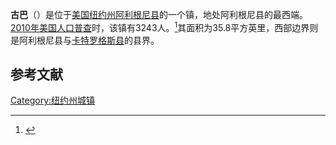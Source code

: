 {{Infobox settlement
|official_name            = 古巴
|settlement_type          = 镇
|nickname                 = 
|motto                    =

<!-- Images -->
|image_skyline            = HistSo2.jpg
|imagesize                = 
|image_caption            =
|image_flag               = 
|image_seal               =

<!-- Maps -->
|image_map                = 
|mapsize                  = 
|map_caption              =
|image_map1               = 
|mapsize1                 = 
|map_caption1             = 
|pushpin_map              = USA New York <!--required to use image on next line-->
|pushpin_image            = New York Locator Map with US.PNG
|pushpin_label            = 古巴
|pushpin_label_position   = 
|pushpin_map_caption      = 
|pushpin_mapsize          =

<!-- Location -->
|latd  = 42 |latm  = 13 |lats  = 04 |latNS  = N
|longd = 78 |longm = 16 |longs = 31 |longEW = W
|coordinates_region       = US-NY
|coordinates_display      = inline,title
|subdivision_type         = [[国家|国家]]
|subdivision_name         = [[美国|美国]]
|subdivision_type1        = [[美国行政区划|州]]
|subdivision_name1        = [[纽约州|纽约州]]
|subdivision_type2        = [[纽约州行政区划|县]]
|subdivision_name2        = [[阿利根尼县_(纽约州)|阿利根尼县]]
|government_footnotes     = 
|government_type          = 
|established_title        = 
|established_date         =

<!-- Area -->
|unit_pref  =  Imperial
|area_footnotes           = 
|area_magnitude           = 
|area_total_km2           = 
|area_land_km2            = 
|area_water_km2           = 
|area_total_sq_mi         = 35.8
|area_land_sq_mi          = 
|area_water_sq_mi         =

<!-- Elevation -->
|elevation_footnotes      = 
|elevation_m              = 
|elevation_ft             =

<!-- Population -->
|population_as_of         = [[2010年美国人口普查|2010]]
|population_footnotes     =
|population_total         = 3243
|population_density_km2   = auto
|population_density_sq_mi = auto

<!-- General information -->
|timezone                 = [[美国东部时间|美国东部时间]]
|utc_offset               = -5
|timezone_DST             = EDT
|utc_offset_DST           = -4

<!-- Area/postal codes & others -->
|postal_code_type         = 
|postal_code              = 
|area_code                = 
|blank_name               = 
|blank_info               = 
|blank1_name              = 
|blank1_info              = 
|website                  = 
|footnotes                = 
}}
'''古巴'''（{{lang-en|Cuba}}）是位于[[美国|美国]][[纽约州|纽约州]][[阿利根尼县_(纽约州)|阿利根尼县]]的一个镇，地处阿利根尼县的最西端。[[2010年美国人口普查|2010年美国人口普查]]时，该镇有3243人。<ref name>{{cite web|url=http://factfinder2.census.gov|publisher=[[United_States_Census_Bureau|United States Census Bureau]]|title=American FactFinder|accessdate=2020-10-03|archive-date=2013-09-11|archive-url=https://web.archive.org/web/20130911234518/http://factfinder2.census.gov/|dead-url=no}}</ref>其面积为35.8平方英里，西部边界则是阿利根尼县与[[卡特罗格斯县_(纽约州)|卡特罗格斯县]]的县界。

== 参考文献 ==
{{reflist}}

{{NY-stub}}
[[Category:纽约州城镇|Category:纽约州城镇]]